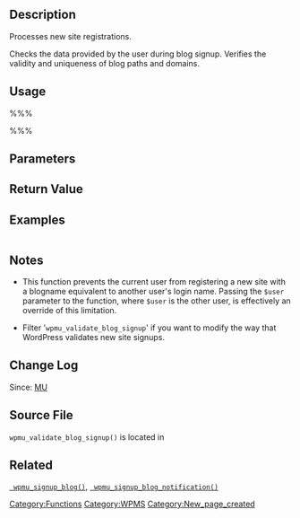 {{Stub}}
== Description ==
Processes new site registrations.

Checks the data provided by the user during blog signup. Verifies the validity and uniqueness of blog paths and domains.

== Usage ==
%%%<?php wpmu_validate_blog_signup($blogname, $blog_title, $user); ?>%%%
== Parameters ==
{{Parameter|$blogname|string|The blog name provided by the user. Must be unique.|required}}
{{Parameter|$blog_title|string|The blog title provided by the user.|required}}
{{Parameter|$cap|string|Provide the other user's login name to override the restriction to block blog names equivalent to another user's login name.|optional|empty string}}

== Return Value ==
{{Return||array|Contains the new site data and error messages.}}

== Examples ==
<pre></pre>

== Notes ==
* This function prevents the current user from registering a new site with a blogname equivalent to another user's login name. Passing the <tt>$user</tt> parameter to the function, where <tt>$user</tt> is the other user, is effectively an override of this limitation.

* Filter '<tt>wpmu_validate_blog_signup</tt>' if you want to modify the way that WordPress validates new site signups.

== Change Log ==
Since: [[Version MU|MU]]

== Source File ==
<tt>wpmu_validate_blog_signup()</tt> is located in {{Trac|wp-includes/ms-functions.php}}

== Related ==
<tt>[[Function_Reference/wpmu_signup_blog | wpmu_signup_blog()]]</tt>, <tt>[[Function_Reference/wpmu signup blog notification | wpmu_signup_blog_notification()]]</tt>

{{Tag Footer}}
[[Category:Functions]][[Category:WPMS]]
[[Category:New_page_created]]